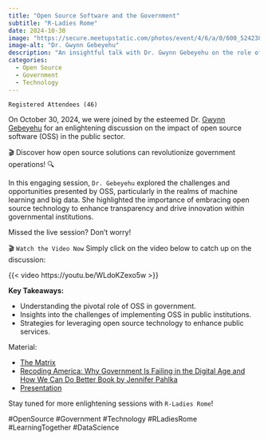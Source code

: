 ```yaml
---
title: "Open Source Software and the Government"
subtitle: "R-Ladies Rome"
date: 2024-10-30
image: "https://secure.meetupstatic.com/photos/event/4/6/a/0/600_524238080.webp?w=750"
image-alt: "Dr. Gwynn Gebeyehu"
description: "An insightful talk with Dr. Gwynn Gebeyehu on the role of open source solutions in transforming government operations."
categories:
  - Open Source
  - Government
  - Technology
---
```


`Registered Attendees (46)`

On October 30, 2024, we were joined by the esteemed Dr. [Gwynn Gebeyehu](https://www.linkedin.com/in/gwynn-gebeyehu-83694280/) for an enlightening discussion on the impact of open source software (OSS) in the public sector.

🎬 Discover how open source solutions can revolutionize government operations! 🔍

In this engaging session, `Dr. Gebeyehu` explored the challenges and opportunities presented by OSS, particularly in the realms of machine learning and big data. She highlighted the importance of embracing open source technology to enhance transparency and drive innovation within governmental institutions.

Missed the live session? Don’t worry!

🎬 `Watch the Video Now`
Simply click on the video below to catch up on the discussion:

{{< video https://youtu.be/WLdoKZexo5w >}}

**Key Takeaways:**

- Understanding the pivotal role of OSS in government.
- Insights into the challenges of implementing OSS in public institutions.
- Strategies for leveraging open source technology to enhance public services.

Material:

- [The Matrix](https://en.wikipedia.org/wiki/The_Matrix)
- [Recoding America: Why Government Is Failing in the Digital Age and How We Can Do Better Book by Jennifer Pahlka](https://www.recodingamerica.us/)
- [Presentation]()

Stay tuned for more enlightening sessions with `R-Ladies Rome`!

#OpenSource #Government #Technology #RLadiesRome #LearningTogether #DataScience